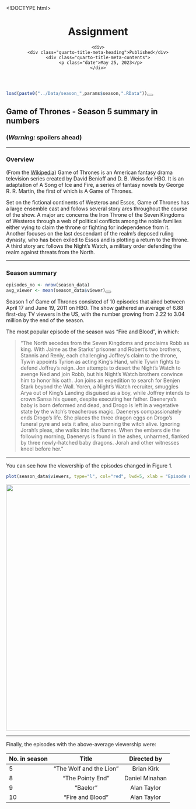 <!DOCTYPE html>
<html xmlns="http://www.w3.org/1999/xhtml" lang="en" xml:lang="en"><head>

<meta charset="utf-8">
<meta name="generator" content="quarto-1.1.189">

<meta name="viewport" content="width=device-width, initial-scale=1.0, user-scalable=yes">

<meta name="dcterms.date" content="2023-05-25">

<title>Assignment</title>
<style>
code{white-space: pre-wrap;}
span.smallcaps{font-variant: small-caps;}
div.columns{display: flex; gap: min(4vw, 1.5em);}
div.column{flex: auto; overflow-x: auto;}
div.hanging-indent{margin-left: 1.5em; text-indent: -1.5em;}
ul.task-list{list-style: none;}
ul.task-list li input[type="checkbox"] {
  width: 0.8em;
  margin: 0 0.8em 0.2em -1.6em;
  vertical-align: middle;
}
pre > code.sourceCode { white-space: pre; position: relative; }
pre > code.sourceCode > span { display: inline-block; line-height: 1.25; }
pre > code.sourceCode > span:empty { height: 1.2em; }
.sourceCode { overflow: visible; }
code.sourceCode > span { color: inherit; text-decoration: inherit; }
div.sourceCode { margin: 1em 0; }
pre.sourceCode { margin: 0; }
@media screen {
div.sourceCode { overflow: auto; }
}
@media print {
pre > code.sourceCode { white-space: pre-wrap; }
pre > code.sourceCode > span { text-indent: -5em; padding-left: 5em; }
}
pre.numberSource code
  { counter-reset: source-line 0; }
pre.numberSource code > span
  { position: relative; left: -4em; counter-increment: source-line; }
pre.numberSource code > span > a:first-child::before
  { content: counter(source-line);
    position: relative; left: -1em; text-align: right; vertical-align: baseline;
    border: none; display: inline-block;
    -webkit-touch-callout: none; -webkit-user-select: none;
    -khtml-user-select: none; -moz-user-select: none;
    -ms-user-select: none; user-select: none;
    padding: 0 4px; width: 4em;
    color: #aaaaaa;
  }
pre.numberSource { margin-left: 3em; border-left: 1px solid #aaaaaa;  padding-left: 4px; }
div.sourceCode
  {   }
@media screen {
pre > code.sourceCode > span > a:first-child::before { text-decoration: underline; }
}
code span.al { color: #ff0000; font-weight: bold; } /* Alert */
code span.an { color: #60a0b0; font-weight: bold; font-style: italic; } /* Annotation */
code span.at { color: #7d9029; } /* Attribute */
code span.bn { color: #40a070; } /* BaseN */
code span.bu { color: #008000; } /* BuiltIn */
code span.cf { color: #007020; font-weight: bold; } /* ControlFlow */
code span.ch { color: #4070a0; } /* Char */
code span.cn { color: #880000; } /* Constant */
code span.co { color: #60a0b0; font-style: italic; } /* Comment */
code span.cv { color: #60a0b0; font-weight: bold; font-style: italic; } /* CommentVar */
code span.do { color: #ba2121; font-style: italic; } /* Documentation */
code span.dt { color: #902000; } /* DataType */
code span.dv { color: #40a070; } /* DecVal */
code span.er { color: #ff0000; font-weight: bold; } /* Error */
code span.ex { } /* Extension */
code span.fl { color: #40a070; } /* Float */
code span.fu { color: #06287e; } /* Function */
code span.im { color: #008000; font-weight: bold; } /* Import */
code span.in { color: #60a0b0; font-weight: bold; font-style: italic; } /* Information */
code span.kw { color: #007020; font-weight: bold; } /* Keyword */
code span.op { color: #666666; } /* Operator */
code span.ot { color: #007020; } /* Other */
code span.pp { color: #bc7a00; } /* Preprocessor */
code span.sc { color: #4070a0; } /* SpecialChar */
code span.ss { color: #bb6688; } /* SpecialString */
code span.st { color: #4070a0; } /* String */
code span.va { color: #19177c; } /* Variable */
code span.vs { color: #4070a0; } /* VerbatimString */
code span.wa { color: #60a0b0; font-weight: bold; font-style: italic; } /* Warning */
</style>


<script src="Assignment_files/libs/clipboard/clipboard.min.js"></script>
<script src="Assignment_files/libs/quarto-html/quarto.js"></script>
<script src="Assignment_files/libs/quarto-html/popper.min.js"></script>
<script src="Assignment_files/libs/quarto-html/tippy.umd.min.js"></script>
<script src="Assignment_files/libs/quarto-html/anchor.min.js"></script>
<link href="Assignment_files/libs/quarto-html/tippy.css" rel="stylesheet">
<link href="Assignment_files/libs/quarto-html/quarto-syntax-highlighting.css" rel="stylesheet" id="quarto-text-highlighting-styles">
<script src="Assignment_files/libs/bootstrap/bootstrap.min.js"></script>
<link href="Assignment_files/libs/bootstrap/bootstrap-icons.css" rel="stylesheet">
<link href="Assignment_files/libs/bootstrap/bootstrap.min.css" rel="stylesheet" id="quarto-bootstrap" data-mode="light">


</head>

<body class="fullcontent">

<div id="quarto-content" class="page-columns page-rows-contents page-layout-article">

<main class="content" id="quarto-document-content">

<header id="title-block-header" class="quarto-title-block default">
<div class="quarto-title">
<h1 class="title">Assignment</h1>
</div>



<div class="quarto-title-meta">

    
    <div>
    <div class="quarto-title-meta-heading">Published</div>
    <div class="quarto-title-meta-contents">
      <p class="date">May 25, 2023</p>
    </div>
  </div>
    
  </div>
  

</header>

<div class="cell">
<div class="sourceCode cell-code" id="cb1"><pre class="sourceCode r code-with-copy"><code class="sourceCode r"><span id="cb1-1"><a href="#cb1-1" aria-hidden="true" tabindex="-1"></a><span class="fu">load</span>(<span class="fu">paste0</span>(<span class="st">"../Data/season_"</span>,params<span class="sc">$</span>season,<span class="st">".RData"</span>))</span></code><button title="Copy to Clipboard" class="code-copy-button"><i class="bi"></i></button></pre></div>
</div>
<section id="game-of-thrones---season-5-summary-in-numbers" class="level1">
<h1>Game of Thrones - Season 5 summary in numbers</h1>
<section id="warning-spoilers-ahead" class="level3">
<h3 class="anchored" data-anchor-id="warning-spoilers-ahead"><strong>(<em>Warning:</em> spoilers ahead)</strong></h3>
<hr>
</section>
<section id="overview" class="level3">
<h3 class="anchored" data-anchor-id="overview">Overview</h3>
<p>(From the <a href="https://en.wikipedia.org/wiki/Game_of_Thrones#Premise">Wikipedia</a>) Game of Thrones is an American fantasy drama television series created by David Benioff and D. B. Weiss for HBO. It is an adaptation of A Song of Ice and Fire, a series of fantasy novels by George R. R. Martin, the first of which is A Game of Thrones.</p>
<p>Set on the fictional continents of Westeros and Essos, Game of Thrones has a large ensemble cast and follows several story arcs throughout the course of the show. A major arc concerns the Iron Throne of the Seven Kingdoms of Westeros through a web of political conflicts among the noble families either vying to claim the throne or fighting for independence from it. Another focuses on the last descendant of the realm’s deposed ruling dynasty, who has been exiled to Essos and is plotting a return to the throne. A third story arc follows the Night’s Watch, a military order defending the realm against threats from the North.</p>
<hr>
</section>
<section id="season-summary" class="level3">
<h3 class="anchored" data-anchor-id="season-summary">Season summary</h3>
<div class="cell">
<div class="sourceCode cell-code" id="cb2"><pre class="sourceCode r code-with-copy"><code class="sourceCode r"><span id="cb2-1"><a href="#cb2-1" aria-hidden="true" tabindex="-1"></a>episodes_no <span class="ot">&lt;-</span> <span class="fu">nrow</span>(season_data)</span>
<span id="cb2-2"><a href="#cb2-2" aria-hidden="true" tabindex="-1"></a>avg_viewer <span class="ot">&lt;-</span> <span class="fu">mean</span>(season_data<span class="sc">$</span>viewer)</span></code><button title="Copy to Clipboard" class="code-copy-button"><i class="bi"></i></button></pre></div>
</div>
<p>Season 1 of Game of Thrones consisted of 10 episodes that aired between April 17 and June 19, 2011 on HBO. The show gathered an average of 6.88 first-day TV viewers in the US, with the number growing from 2.22 to 3.04 million by the end of the season.</p>
<p>The most popular episode of the season was “Fire and Blood”, in which:</p>
<blockquote class="blockquote">
<p>“The North secedes from the Seven Kingdoms and proclaims Robb as king. With Jaime as the Starks’ prisoner and Robert’s two brothers, Stannis and Renly, each challenging Joffrey’s claim to the throne, Tywin appoints Tyrion as acting King’s Hand, while Tywin fights to defend Joffrey’s reign. Jon attempts to desert the Night’s Watch to avenge Ned and join Robb, but his Night’s Watch brothers convince him to honor his oath. Jon joins an expedition to search for Benjen Stark beyond the Wall. Yoren, a Night’s Watch recruiter, smuggles Arya out of King’s Landing disguised as a boy, while Joffrey intends to crown Sansa his queen, despite executing her father. Daenerys’s baby is born deformed and dead, and Drogo is left in a vegetative state by the witch’s treacherous magic. Daenerys compassionately ends Drogo’s life. She places the three dragon eggs on Drogo’s funeral pyre and sets it afire, also burning the witch alive. Ignoring Jorah’s pleas, she walks into the flames. When the embers die the following morning, Daenerys is found in the ashes, unharmed, flanked by three newly-hatched baby dragons. Jorah and other witnesses kneel before her.”</p>
</blockquote>
<hr>
<p>You can see how the viewership of the episodes changed in Figure 1.</p>
<div class="cell">
<div class="sourceCode cell-code" id="cb3"><pre class="sourceCode r code-with-copy"><code class="sourceCode r"><span id="cb3-1"><a href="#cb3-1" aria-hidden="true" tabindex="-1"></a><span class="fu">plot</span>(season_data<span class="sc">$</span>viewers, <span class="at">type=</span><span class="st">"l"</span>, <span class="at">col=</span><span class="st">"red"</span>, <span class="at">lwd=</span><span class="dv">5</span>, <span class="at">xlab =</span> <span class="st">"Episode number"</span>, <span class="at">ylab =</span> <span class="st">"1st day TV viewers in the US (millions)"</span>)</span></code><button title="Copy to Clipboard" class="code-copy-button"><i class="bi"></i></button></pre></div>
<div class="cell-output-display">
<p><img src="Assignment_files/figure-html/viewers_plot-1.png" class="img-fluid" width="672"></p>
</div>
</div>
<hr>
<p>Finally, the episodes with the above-average viewership were:</p>
<table class="table">
<thead>
<tr class="header">
<th style="text-align: left;">No.&nbsp;in season</th>
<th style="text-align: center;">Title</th>
<th style="text-align: center;">Directed by</th>
</tr>
</thead>
<tbody>
<tr class="odd">
<td style="text-align: left;">5</td>
<td style="text-align: center;">“The Wolf and the Lion”</td>
<td style="text-align: center;">Brian Kirk</td>
</tr>
<tr class="even">
<td style="text-align: left;">8</td>
<td style="text-align: center;">“The Pointy End”</td>
<td style="text-align: center;">Daniel Minahan</td>
</tr>
<tr class="odd">
<td style="text-align: left;">9</td>
<td style="text-align: center;">“Baelor”</td>
<td style="text-align: center;">Alan Taylor</td>
</tr>
<tr class="even">
<td style="text-align: left;">10</td>
<td style="text-align: center;">“Fire and Blood”</td>
<td style="text-align: center;">Alan Taylor</td>
</tr>
</tbody>
</table>
</section>
</section>

</main>
<!-- /main column -->
<script id="quarto-html-after-body" type="application/javascript">
window.document.addEventListener("DOMContentLoaded", function (event) {
  const toggleBodyColorMode = (bsSheetEl) => {
    const mode = bsSheetEl.getAttribute("data-mode");
    const bodyEl = window.document.querySelector("body");
    if (mode === "dark") {
      bodyEl.classList.add("quarto-dark");
      bodyEl.classList.remove("quarto-light");
    } else {
      bodyEl.classList.add("quarto-light");
      bodyEl.classList.remove("quarto-dark");
    }
  }
  const toggleBodyColorPrimary = () => {
    const bsSheetEl = window.document.querySelector("link#quarto-bootstrap");
    if (bsSheetEl) {
      toggleBodyColorMode(bsSheetEl);
    }
  }
  toggleBodyColorPrimary();  
  const icon = "";
  const anchorJS = new window.AnchorJS();
  anchorJS.options = {
    placement: 'right',
    icon: icon
  };
  anchorJS.add('.anchored');
  const clipboard = new window.ClipboardJS('.code-copy-button', {
    target: function(trigger) {
      return trigger.previousElementSibling;
    }
  });
  clipboard.on('success', function(e) {
    // button target
    const button = e.trigger;
    // don't keep focus
    button.blur();
    // flash "checked"
    button.classList.add('code-copy-button-checked');
    var currentTitle = button.getAttribute("title");
    button.setAttribute("title", "Copied!");
    setTimeout(function() {
      button.setAttribute("title", currentTitle);
      button.classList.remove('code-copy-button-checked');
    }, 1000);
    // clear code selection
    e.clearSelection();
  });
  function tippyHover(el, contentFn) {
    const config = {
      allowHTML: true,
      content: contentFn,
      maxWidth: 500,
      delay: 100,
      arrow: false,
      appendTo: function(el) {
          return el.parentElement;
      },
      interactive: true,
      interactiveBorder: 10,
      theme: 'quarto',
      placement: 'bottom-start'
    };
    window.tippy(el, config); 
  }
  const noterefs = window.document.querySelectorAll('a[role="doc-noteref"]');
  for (var i=0; i<noterefs.length; i++) {
    const ref = noterefs[i];
    tippyHover(ref, function() {
      // use id or data attribute instead here
      let href = ref.getAttribute('data-footnote-href') || ref.getAttribute('href');
      try { href = new URL(href).hash; } catch {}
      const id = href.replace(/^#\/?/, "");
      const note = window.document.getElementById(id);
      return note.innerHTML;
    });
  }
  var bibliorefs = window.document.querySelectorAll('a[role="doc-biblioref"]');
  for (var i=0; i<bibliorefs.length; i++) {
    const ref = bibliorefs[i];
    const cites = ref.parentNode.getAttribute('data-cites').split(' ');
    tippyHover(ref, function() {
      var popup = window.document.createElement('div');
      cites.forEach(function(cite) {
        var citeDiv = window.document.createElement('div');
        citeDiv.classList.add('hanging-indent');
        citeDiv.classList.add('csl-entry');
        var biblioDiv = window.document.getElementById('ref-' + cite);
        if (biblioDiv) {
          citeDiv.innerHTML = biblioDiv.innerHTML;
        }
        popup.appendChild(citeDiv);
      });
      return popup.innerHTML;
    });
  }
});
</script>
</div> <!-- /content -->



</body></html>